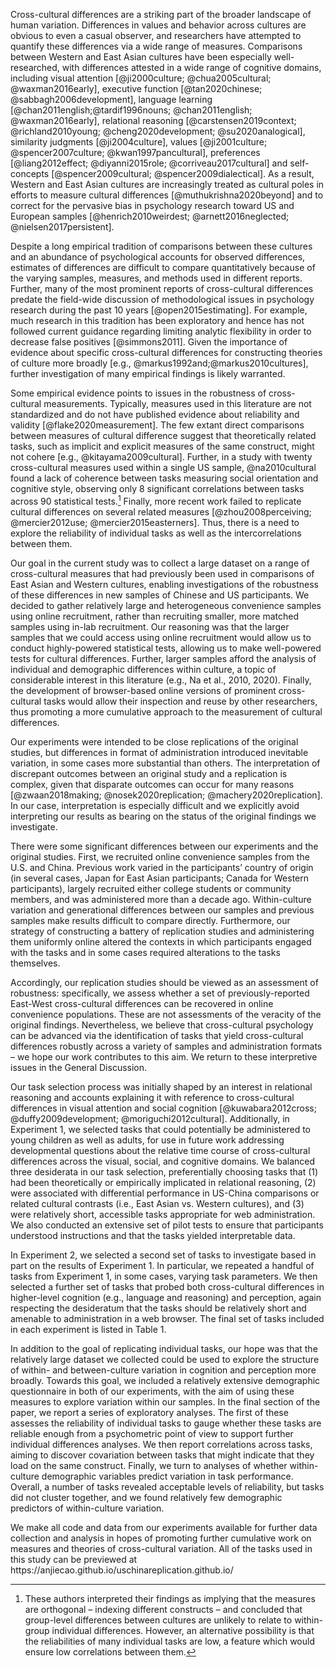 

Cross-cultural differences are a striking part of the broader landscape of human variation. Differences in values and behavior across cultures are obvious to even a casual observer, and researchers have attempted to quantify these differences via a wide range of measures. Comparisons between Western and East Asian cultures  have been especially well-researched, with differences attested in a wide range of cognitive domains, including visual attention [@ji2000culture; @chua2005cultural; @waxman2016early], executive function [@tan2020chinese; @sabbagh2006development], language learning [@chan2011english;@tardif1996nouns; @chan2011english; @waxman2016early], relational reasoning [@carstensen2019context; @richland2010young; @cheng2020development; @su2020analogical], similarity judgments [@ji2004culture], values [@ji2001culture; @spencer2007culture; @kwan1997pancultural], preferences [@liang2012effect; @diyanni2015role; @corriveau2017cultural] and self-concepts [@spencer2009cultural; @spencer2009dialectical]. As a result, Western and East Asian cultures are increasingly treated as cultural poles in efforts to measure cultural differences [@muthukrishna2020beyond] and to correct for the pervasive bias in psychology research toward US and European samples [@henrich2010weirdest; @arnett2016neglected; @nielsen2017persistent].

Despite a long empirical tradition of comparisons between these cultures and an abundance of psychological accounts for observed differences, estimates of differences are difficult to compare quantitatively because of the varying samples, measures, and methods used in different reports. Further, many of the most prominent reports of cross-cultural differences predate the field-wide discussion of methodological issues in psychology research during the past 10 years [@open2015estimating]. For example, much research in this tradition has been exploratory and hence has not followed current guidance regarding limiting analytic flexibility in order to decrease false positives [@simmons2011]. Given the importance of evidence about specific cross-cultural differences for constructing theories of culture more broadly [e.g., @markus1992and;@markus2010cultures], further investigation of many empirical findings is likely warranted.

Some empirical evidence points to issues in the robustness of cross-cultural measurements.  Typically, measures used in this literature are not standardized and do not have published evidence about reliability and validity [@flake2020measurement]. The few extant direct comparisons between measures of cultural difference suggest that theoretically related tasks, such as implicit and explicit measures of the same construct, might not cohere [e.g., @kitayama2009cultural]. Further, in a study with twenty cross-cultural measures used within a single US sample, @na2010cultural found a lack of coherence between tasks measuring social orientation and cognitive style, observing only 8 significant correlations between tasks across 90 statistical tests.^[These authors interpreted their findings as implying that the measures are orthogonal -- indexing different constructs -- and concluded that group-level differences between cultures are unlikely to relate to within-group individual differences. However, an alternative possibility is that the reliabilities of many individual tasks are low, a feature which would ensure low correlations between them.] Finally, more recent work failed to replicate cultural differences on several related measures [@zhou2008perceiving; @mercier2012use; @mercier2015easterners]. Thus, there is a need to explore the reliability of individual tasks as well as the intercorrelations between them.

Our goal in the current study was to collect a large dataset on a range of cross-cultural measures that had previously been used in comparisons of East Asian and Western cultures, enabling investigations of the robustness of these differences in new samples of Chinese and US participants. We decided to gather relatively large and heterogeneous convenience samples using online recruitment, rather than recruiting smaller, more matched samples using in-lab recruitment. Our reasoning was that the larger samples that we could access using online recruitment would allow us to conduct highly-powered statistical tests, allowing us to make well-powered tests for cultural differences. Further, larger samples afford the analysis of individual and demographic differences within culture, a topic of considerable interest in this literature (e.g., Na et al., 2010, 2020). Finally, the development of browser-based online versions of prominent cross-cultural tasks would allow their inspection and reuse by other researchers, thus promoting a more cumulative approach to the measurement of cultural differences. 

Our experiments were intended to be close replications of the original studies, but differences in format of administration introduced inevitable variation, in some cases more substantial than others. The interpretation of discrepant outcomes between an original study and a replication is complex, given that disparate outcomes can occur for many reasons [@zwaan2018making; @nosek2020replication; @machery2020replication]. In our case, interpretation is especially difficult and we explicitly avoid interpreting our results as bearing on the status of the original findings we investigate.

There were some significant differences between our experiments and the original studies. First, we recruited online convenience samples from the U.S. and China. Previous work varied in the participants' country of origin (in several cases, Japan for East Asian participants; Canada for Western participants), largely recruited either college students or community members, and was administered more than a decade ago. Within-culture variation and generational differences between our samples and previous samples make results difficult to compare directly. Furthermore, our strategy of constructing a battery of replication studies and administering them uniformly online altered the contexts in which participants engaged with the tasks and in some cases required alterations to the tasks themselves. 

Accordingly, our replication studies should be viewed as an assessment of robustness: specifically, we assess whether a set of previously-reported East-West cross-cultural differences can be recovered in online convenience populations. These are not  assessments of the veracity of the original findings. Nevertheless, we believe that cross-cultural psychology can be advanced via the identification of tasks that yield cross-cultural differences robustly across a variety of samples and administration formats -- we hope our work contributes to this aim. We return to these interpretive issues in the General Discussion.


Our task selection process was initially shaped by an interest in relational reasoning and accounts explaining it with reference to cross-cultural differences in visual attention and social cognition [@kuwabara2012cross; @duffy2009development; @moriguchi2012cultural]. Additionally, in Experiment 1, we selected tasks that could potentially be administered to young children as well as adults, for use in future work addressing developmental questions about the relative time course of cross-cultural differences across the visual, social, and cognitive domains. We balanced three desiderata in our task selection, preferentially choosing tasks that (1) had been theoretically or empirically implicated in relational reasoning, (2) were associated with differential performance in US-China comparisons or related cultural contrasts (i.e., East Asian vs. Western cultures), and (3) were relatively short, accessible tasks appropriate for web administration. We also conducted an extensive set of pilot tests to ensure that participants understood instructions and that the tasks yielded interpretable data. 

In Experiment 2, we selected a second set of tasks to investigate based in part on the results of Experiment 1. In particular, we repeated a handful of tasks from Experiment 1, in some cases, varying task parameters. We then selected a further set of tasks that probed both cross-cultural differences in higher-level cognition (e.g., language and reasoning) and perception, again respecting the desideratum that the tasks should be relatively short and amenable to administration in a web browser. The final set of tasks included in each experiment is listed in Table 1.

In addition to the goal of replicating individual tasks, our hope was that the relatively large dataset we collected could be used to explore the structure of within- and between-culture variation in cognition and perception more broadly. Towards this goal, we included a relatively extensive demographic questionnaire in both of our experiments, with the aim of using these measures to explore variation within our samples. In the final section of the paper, we report a series of exploratory analyses. The first of these assesses the reliability of individual tasks to gauge whether these tasks are reliable enough from a psychometric point of view to support further individual differences analyses. We then report correlations across tasks, aiming to discover covariation between tasks that might indicate that they load on the same construct. Finally, we turn to analyses of whether within-culture demographic variables predict variation in task performance. Overall, a number of tasks revealed acceptable levels of reliability, but tasks did not cluster together, and we found relatively few demographic predictors of within-culture variation.


We make all code and data from our experiments available for further data collection and analysis in hopes of promoting further cumulative work on measures and theories of cross-cultural variation. All of the tasks used in this study can be previewed at https://anjiecao.github.io/uschinareplication.github.io/


\begin{longtable}{l p{1.2in} p{1.4in} p{1.4in} p{.2in} p{.2in}}
    \caption{Tasks included in each experiment and the final sample size after exclusions. We conducted simulations for power analysis and found that our sample sizes are well-powered to detect medium and above effect sizes. We included the power analyses in Appendix A.}\\
    \small  % Switch from 12pt to 11pt; otherwise, table won't fit
    \setlength\LTleft{0pt}            
    \setlength\LTright{0pt}         
    
    \bf{Experiment} & \bf{Task} & \bf{Citation} & \bf{Task Description} & \bf{CN} & \bf{US} \\
    \hline
        1 & Ambiguous Relational Match-To-Sample (cRMTS) & Carstensen et al. (2019) & Infer whether an object or relation is causally relevant &  186  &  178 \\

& Picture Free Description & Imada, Carlson, \& Itakura (2013) & Describe pictures from memory after a brief study period &  169 &  172\\

& Ebbinghaus Illusion & Imada, Carlson, \& Itakura (2013) & Judge the size of circles in a context designed to bias size judgments &  190  &  180\\

& Horizon Collage & Senzaki, Masuda, \& Nand (2014) & Make an image by dragging and dropping stickers onto a display &  187  &  175\\

& Symbolic Self-Inflation (Family) & Kitayama et al. (2009) & Draw self and family members as circles &  150 &  114\\

& Uniqueness Preference & Kim \& Markus (1999) & Choose a sticker from five stickers, four of which are the same color &  191 &  180\\

& Child Causal Attribution & Seiver, Gopnik, \& Goodman (2013) & Watch short vignettes and explain the decisions of the characters &  177 &  170\\

& Raven's Progressive Matrices & Su (2020) & Use analogical reasoning to complete visually-presented patterns &  191 &  180\\



2 & Ambiguous Relational Match-To-Sample (cRMTS) & Carstensen et al. (2019) & Infer whether an object or relation is causally relevant &  174 &  293\\

& Picture Free Description & Imada, Carlson, \& Itakura (2013) & Describe pictures from memory after a brief study period &  132 &  284\\

& Change Detection & Masuda \& Nisbett (2006) & Find differences in the foreground or background of two images &  160 &  253\\

& Symbolic Self-Inflation (Friends) & Kitayama et al. (2009) & Draw a sociogram with self and friends as nodes, relationships as edges &  158 &  252\\

& Adult Causal Attribution & Morris \& Peng (1994) & Read a crime story and explain the criminal’s motivations &  114 &  293\\

& Taxonomic-Thematic Similarity & Ji, Zhang, \& Nisbett (2004) & Match items based on taxonomic or thematic similarity (e.g., cow: chicken / grass) & 178 &  295\\

& Semantic Intuition & Li, Liu, Chalmers, \& Snedeker (2018) & Decide whether a story refers to a named character (whose actions are mischaracterized) or the person who performed the actions (but had a different name) &  181 &  298\\

& Raven's Progressive Matrices & Su (2020) & Use analogical reasoning to complete visually-presented patterns &  181 &  298\\
    \hline
    \end{longtable}